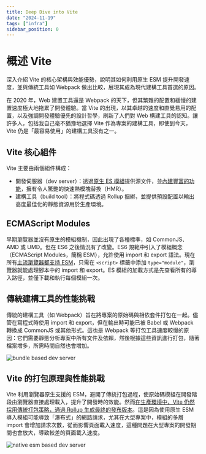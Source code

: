 ```yaml
---
title: Deep Dive into Vite
date: "2024-11-19"
tags: ["infra"]
sidebar_position: 0
---
```


# 概述 Vite

深入介紹 Vite 的核心架構與效能優勢，說明其如何利用原生 ESM 提升開發速度，並與傳統工具如 Webpack 做出比較，展現其成為現代建構工具首選的原因。

在 2020 年，Web 建置工具還是 Webpack 的天下，但其繁雜的配置和緩慢的建置速度極大地拖累了開發體驗。當 Vite 的出現，以其卓越的速度和直覺易用的配置，以及強調開發體驗優先的設計哲學，刷新了人們對 Web 構建工具的認知。讓許多人，包括我自己毫不猶豫地選擇 Vite 作為專案的建構工具，即使到今天，Vite 仍是「最容易使用」的建構工具沒有之一。

## Vite 核心組件

Vite 主要由兩個組件構成：

- 開發伺服器（dev server）：透過[原生 ES 模組](https://developer.mozilla.org/en-US/docs/Web/JavaScript/Guide/Modules)提供源文件，並[內建豐富的功能](https://vitejs.dev/guide/features.html)，擁有令人驚艷的快速熱模塊替換（HMR）。
- 建構工具（build tool）：將程式碼透過 Rollup 捆綁，並提供預設配置以輸出高度最佳化的靜態資源用於生產環境。

## ECMAScript Modules

早期瀏覽器並沒有原生的模組機制，因此出現了各種標準，如 CommonJS、AMD 或 UMD。但在 ES6 之後情況有了改變。ES6 規範中引入了模組概念（ECMAScript Modules，簡稱 ESM），允許使用 import 和 export 語法。現在所有[主流瀏覽器都支持 ESM](https://caniuse.com/?search=esm)，只需在 `<script>` 標籤中添加 `type="module"`，瀏覽器就能處理腳本中的 import 和 export。ES 模組的加載方式是先查看所有的導入路徑，並僅下載和執行每個模組一次。

## 傳統建構工具的性能挑戰

傳統的建構工具（如 Webpack）旨在將專案的原始碼與相依套件打包在一起。儘管在寫程式時使用 import 和 export，但在輸出時可能已被 Babel 或 Webpack 轉換成 CommonJS 或其他形式。這也是 Webpack 等打包工具速度較慢的原因：它們需要靜態分析專案中所有文件及依賴，然後根據這些資訊進行打包，隨著檔案增多，所需時間自然也會增加。

![bundle based dev server](./img/bundle-based-dev-server.png)

## Vite 的打包原理與性能挑戰

Vite 利用瀏覽器原生支援的 ESM，避開了傳統打包過程，使原始碼模組在開發階段由瀏覽器直接處理載入，提升了開發時的效能。然而[在生產環境中，Vite 仍然採用傳統打包策略，通過 Rollup 生成最終的發布版本](https://vitejs.dev/guide/why.html#why-bundle-for-production)。這是因為使用原生 ESM 導入模組可能導致「瀑布式」的網路請求，尤其在大型專案中，模組的多層 import 會增加請求次數，從而影響頁面載入速度，這種問題在大型專案的開發期間也會放大，導致較差的頁面載入速度。

![native esm based dev server](./img/native-esm-based-dev-server.png)


<GiscusComment />

